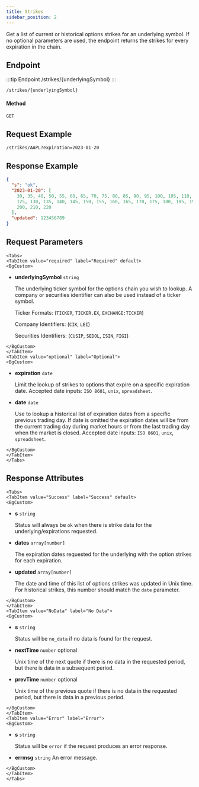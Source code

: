 ```yaml
---
title: Strikes
sidebar_position: 2
---
```


Get a list of current or historical options strikes for an underlying symbol. If no optional parameters are used, the endpoint returns the strikes for every expiration in the chain.


## Endpoint

:::tip Endpoint
/strikes/{underlyingSymbol}
:::

    /strikes/{underlyingSymbol}

#### Method

    GET

## Request Example

    /strikes/AAPL?expiration=2023-01-20

## Response Example

```json
{
  "s": "ok",
  "2023-01-20": [
    30, 35, 40, 50, 55, 60, 65, 70, 75, 80, 85, 90, 95, 100, 105, 110, 115, 120,
    125, 130, 135, 140, 145, 150, 155, 160, 165, 170, 175, 180, 185, 190, 195,
    200, 210, 220
  ],
  "updated": 123456789
}
```

## Request Parameters

```mdx-code-block
<Tabs>
<TabItem value="required" label="Required" default>
<BgCustom>
```

- **underlyingSymbol** `string`

  The underlying ticker symbol for the options chain you wish to lookup.
  A company or securities identifier can also be used instead of a ticker symbol.

  Ticker Formats: (`TICKER`, `TICKER.EX`, `EXCHANGE:TICKER`)

  Company Identifiers: (`CIK`, `LEI`)

  Securities Identifiers: (`CUSIP`, `SEDOL`, `ISIN`, `FIGI`)

```mdx-code-block
</BgCustom>
</TabItem>
<TabItem value="optional" label="Optional">
<BgCustom>
```

- **expiration** `date`

  Limit the lookup of strikes to options that expire on a specific expiration date. Accepted date inputs: `ISO 8601`, `unix`, `spreadsheet`.

- **date** `date`

  Use to lookup a historical list of
  expiration dates from a specific previous trading day. If date is omitted the expiration dates will be from the current trading day during market hours or from the last trading day when the market is closed. Accepted date
  inputs: `ISO 8601`, `unix`, `spreadsheet`.

```mdx-code-block
</BgCustom>
</TabItem>
</Tabs>
```

## Response Attributes

```mdx-code-block
<Tabs>
<TabItem value="Success" label="Success" default>
<BgCustom>
```

- **s** `string`

  Status will always be `ok` when there is strike
  data for the underlying/expirations requested.

- **dates** `array[number]`

  The expiration dates requested for the underlying with the option strikes for each expiration.

- **updated** `array[number]`

  The date and time of this list of options strikes was updated in Unix time. For historical strikes, this number should match the `date` parameter.

```mdx-code-block
</BgCustom>
</TabItem>
<TabItem value="NoData" label="No Data">
<BgCustom>
```

- **s** `string`

  Status will be `no_data` if no data is found for the request.

- **nextTime** `number` optional

  Unix time of the next quote if there is no data in the requested period, but there is data in a subsequent period.

- **prevTime** `number` optional

  Unix time of the previous quote if there is no data in the requested period, but there is data in a previous period.

```mdx-code-block
</BgCustom>
</TabItem>
<TabItem value="Error" label="Error">
<BgCustom>
```

- **s** `string`

  Status will be `error` if the request produces an error response.

- **errmsg** `string`
  An error message.

```mdx-code-block
</BgCustom>
</TabItem>
</Tabs>
```
